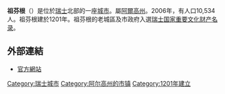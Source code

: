 {{Infobox Settlement
| name = 祖芬根
| image_skyline = Zofingen-Niklaus-Thut-Platz.jpg
| imagesize = 225px
| image_caption = 
| image_flag = 
| image_shield = 
| pushpin_map = Switzerland
| pushpin_label_position = 
| subdivision_type = 国家
| subdivision_name = {{SWI}}
| subdivision_type1 = [[州|州]]
| subdivision_name1 = [[阿爾高州|阿爾高州]]
| subdivision_type2 = [[區_(瑞士)|區]]
| subdivision_name2 = [[祖芬根區|祖芬根區]] 
| elevation_m = 
| elevation_ft = 
| area_total_km2 = 11.09
| population_as_of = 2011年12月
| population_total = 10990
| population_density_km2 = auto
| timezone = 
| utc_offset = 
| timezone_DST = 
| utc_offset_DST = 
| latd = 47
| latm = 17
| lats =
| latNS = N
| longd = 7
| longm = 56
| longs =
| longEW = E
| postal_code_type = 邮政编码
| postal_code = 4800
| website = http://www.zofingen.ch/
}}

'''祖芬根'''（{{lang-de|'''Zofingen'''}}）是位於[[瑞士|瑞士]]北部的一座[[城市|城市]]。屬[[阿爾高州|阿爾高州]]。2006年，有人口10,534人。祖芬根建於1201年。祖芬根的老城區及市政府入選[[瑞士国家和区域重要文化财产名录|瑞士国家重要文化财产名录]]。

== 外部連結 ==
{{commonscat|Zofingen}}
* [http://www.zofingen.ch 官方網站] {{Wayback|url=http://www.zofingen.ch/ |date=20170905185832 }}

{{Authority control}}
{{DEFAULTSORT:Zofingen}}

{{瑞士小作品}}

[[Category:瑞士城市|Category:瑞士城市]]
[[Category:阿尔高州的市镇|Category:阿尔高州的市镇]]
[[Category:1201年建立|Category:1201年建立]]